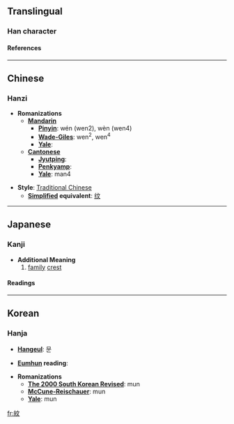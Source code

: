 {{see|纹}}<!-- may be replaced by zh-forms -->

==Translingual==
===Han character===
{{Han char|rn=120|rad=糸|as=04|sn=10|so=|four=2094<sub>0</sub>|canj=女火卜大 (VFYK)|cmean= [[line]], [[streak]], [[stripe]];  [[wrinkle]]}}
====References====
{{Han ref|kx=0916.160|dkj=27262|dj=1345.160|hdz=53376.040|uh=7D0B|ud=32011|bh=AFBE|bd=44990}}
----

==Chinese==
===Hanzi===


* '''Romanizations'''
** '''[[Mandarin]]'''
*** '''[[Pinyin]]''': wén (wen2), wèn (wen4)
*** '''[[Wade-Giles]]''': wen<sup>2</sup>, wen<sup>4</sup>
*** '''[[Yale]]''': 
** '''[[Cantonese]]'''
*** '''[[Jyutping]]''':
*** '''[[Penkyamp]]''': 
*** '''[[Yale]]''': man4

* '''Style''': [[Traditional Chinese]] 
** '''[[Simplified Chinese|Simplified]] equivalent''': [[纹]]
----

==Japanese==
===Kanji===


* '''Additional Meaning'''
*# [[family]] [[crest]]

{{ja-kanji|grade=|rs=糸04|simple=}}
====Readings====
{{ja-readings|on=[[もん]] (mon), [[ぶん]] (bun)|kun=[[あや]] (aya), [[もよう]] (moyou)}}
----

==Korean==
===Hanja===

* '''[[Hangeul]]''': 문

* '''[[Eumhun]] reading''': 

* '''Romanizations'''
** '''[[The 2000 South Korean Revised Romanization|The 2000 South Korean Revised]]''': mun
** '''[[McCune-Reischauer]]''': mun
** '''[[Yale]]''': mun





[[fr:紋]]